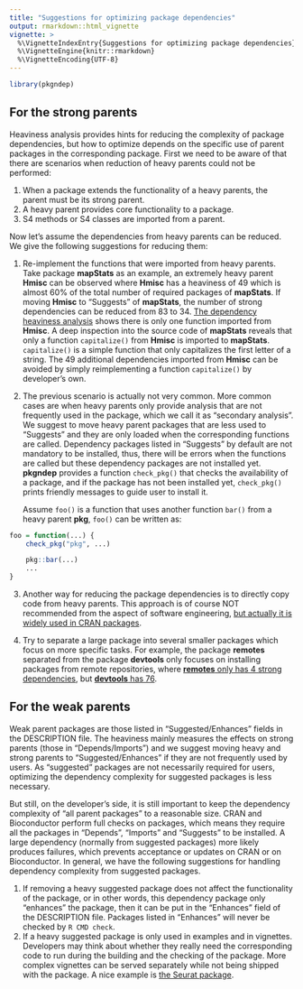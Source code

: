 ```yaml
---
title: "Suggestions for optimizing package dependencies"
output: rmarkdown::html_vignette
vignette: >
  %\VignetteIndexEntry{Suggestions for optimizing package dependencies}
  %\VignetteEngine{knitr::rmarkdown}
  %\VignetteEncoding{UTF-8}
---
```


```r
library(pkgndep)
```


## For the strong parents

Heaviness analysis provides hints for reducing the complexity of package
dependencies, but how to optimize depends on the specific use of parent
packages in the corresponding package. First we need to be aware of that there
are scenarios when reduction of heavy parents could not be performed: 

1. When a package extends the functionality of a heavy parents, the parent must be its strong parent.
2. A heavy parent provides core functionality to a package.
3. S4 methods or S4 classes are imported from a parent.

Now let's assume the dependencies from heavy parents can be reduced. We give
the following suggestions for reducing them:

1. Re-implement the functions that were imported from heavy parents. Take
   package **mapStats** as an example, an extremely heavy parent **Hmisc** can
   be observed where **Hmisc** has a heaviness of 49 which is almost 60% of
   the total number of required packages of **mapStats**. If moving **Hmisc**
   to “Suggests” of **mapStats**, the number of strong dependencies can be
   reduced from 83 to 34. [The dependency heaviness
   analysis](https://pkgndep.github.io/prefix_m/mapStats_dependency_report.html)
   shows there is only one function imported from **Hmisc**. A deep inspection
   into the source code of **mapStats** reveals that only a function
   `capitalize()` from **Hmisc** is imported to **mapStats**. `capitalize()`
   is a simple function that only capitalizes the first letter of a string.
   The 49 additional dependencies imported from **Hmisc** can be avoided by
   simply reimplementing a function `capitalize()` by developer’s own.

2. The previous scenario is actually not very common. More common cases are
   when heavy parents only provide analysis that are not frequently used in
   the package, which we call it as "secondary analysis". We suggest to move
   heavy parent packages that are less used to "Suggests" and they are only
   loaded when the corresponding functions are called. Dependency packages
   listed in "Suggests" by default are not mandatory to be installed, thus,
   there will be errors when the functions are called but these dependency
   packages are not installed yet. **pkgndep** provides a function
   `check_pkg()` that checks the availability of a package, and if the package
   has not been installed yet, `check_pkg()` prints friendly messages to guide
   user to install it.

    Assume `foo()` is a function that uses another function `bar()` from a heavy
    parent **pkg**, `foo()` can be written as:

```r
foo = function(...) {
    check_pkg("pkg", ...)

    pkg::bar(...)
    ...
}
```

3. Another way for reducing the package dependencies is to directly copy code
   from heavy parents. This approach is of course NOT recommended from the aspect
   of software engineering, [but actually it is widely used in CRAN
   packages](https://doi.org/10.1109/IWSC.2015.7069885).

4. Try to separate a large package into several smaller packages which focus on more specific tasks.
   For example, the package **remotes** separated from the package **devtools** only focuses on 
   installing packages from remote repositories, where [**remotes** only has 4 strong dependencies](https://pkgndep.github.io/prefix_r/remotes_dependency_report.html), 
   but [**devtools** has 76](https://pkgndep.github.io/prefix_d/devtools_dependency_report.html).

## For the weak parents

Weak parent packages are those listed in "Suggested/Enhances" fields in the
DESCRIPTION file. The heaviness mainly measures the effects on strong parents
(those in "Depends/Imports") and we suggest moving heavy and strong parents to
"Suggested/Enhances" if they are not frequently used by users. As "suggested"
packages are not necessarily required for users, optimizing the dependency
complexity for suggested packages is less necessary.

But still, on the developer's side, it is still important to keep the
dependency complexity of "all parent packages" to a reasonable size. CRAN and
Bioconductor perform full checks on packages, which means they require all the
packages in "Depends", "Imports" and "Suggests" to be installed. A large
dependency (normally from suggested packages) more likely produces failures,
which prevents acceptance or updates on CRAN or on Bioconductor. In general, we
have the following suggestions for handling dependency complexity from suggested
packages.

1. If removing a heavy suggested package does not affect the functionality of
   the package, or in other words, this dependency package only "enhances" the
   package, then it can be put in the "Enhances" field of the DESCRIPTION
   file. Packages listed in "Enhances" will never be checked by `R CMD check`.
2. If a heavy suggested package is only used in examples and in vignettes.
   Developers may think about whether they really need the corresponding code to run
   during the building and the checking of the package. More complex
   vignettes can be served separately while not being shipped with the package.
   A nice example is [the Seurat package](https://satijalab.org/seurat/).







